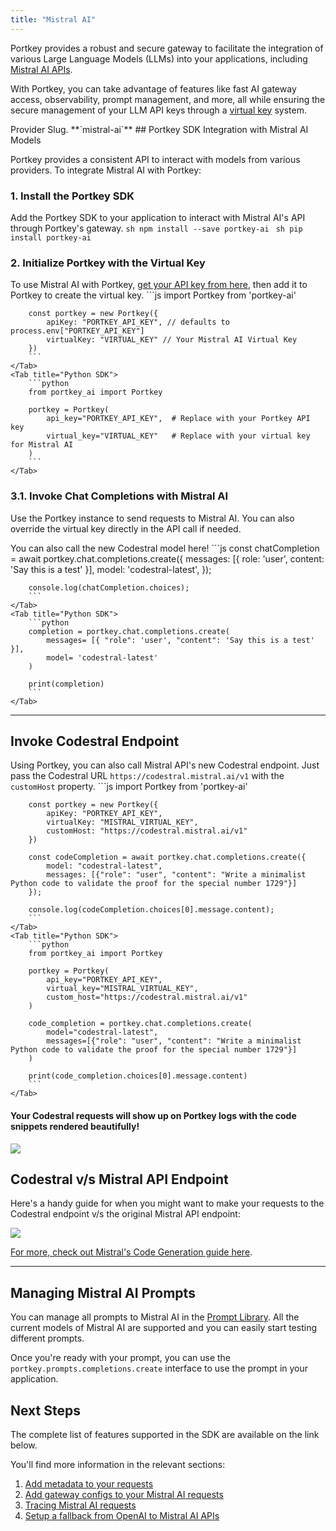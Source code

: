 ```yaml
---
title: "Mistral AI"
---
```


Portkey provides a robust and secure gateway to facilitate the integration of various Large Language Models (LLMs) into your applications, including [Mistral AI APIs](https://docs.mistral.ai/api/).

With Portkey, you can take advantage of features like fast AI gateway access, observability, prompt management, and more, all while ensuring the secure management of your LLM API keys through a [virtual key](/docs/product/ai-gateway/virtual-keys) system.

<Note>
Provider Slug. **`mistral-ai`**
</Note>
## Portkey SDK Integration with Mistral AI Models

Portkey provides a consistent API to interact with models from various providers. To integrate Mistral AI with Portkey:

### 1\. Install the Portkey SDK

Add the Portkey SDK to your application to interact with Mistral AI's API through Portkey's gateway.
<Tabs>
    <Tab title="NodeJS">
        ```sh
        npm install --save portkey-ai
        ```
    </Tab>
    <Tab title="Python">
        ```sh
        pip install portkey-ai
        ```
    </Tab>

  </Tabs>




### 2\. Initialize Portkey with the Virtual Key

To use Mistral AI with Portkey, [get your API key from here](https://console.mistral.ai/api-keys/ ), then add it to Portkey to create the virtual key.
<Tabs>
    <Tab title="NodeJS SDK">
        ```js
        import Portkey from 'portkey-ai'

        const portkey = new Portkey({
            apiKey: "PORTKEY_API_KEY", // defaults to process.env["PORTKEY_API_KEY"]
            virtualKey: "VIRTUAL_KEY" // Your Mistral AI Virtual Key
        })
        ```
    </Tab>
    <Tab title="Python SDK">
        ```python
        from portkey_ai import Portkey

        portkey = Portkey(
            api_key="PORTKEY_API_KEY",  # Replace with your Portkey API key
            virtual_key="VIRTUAL_KEY"   # Replace with your virtual key for Mistral AI
        )
        ```
    </Tab>

  </Tabs>


### **3.1\. Invoke Chat Completions with** Mistral AI

Use the Portkey instance to send requests to Mistral AI. You can also override the virtual key directly in the API call if needed.

You can also call the new Codestral model here!
<Tabs>
    <Tab title="NodeJS SDK">
        ```js
        const chatCompletion = await portkey.chat.completions.create({
            messages: [{ role: 'user', content: 'Say this is a test' }],
            model: 'codestral-latest',
        });

        console.log(chatCompletion.choices);
        ```
    </Tab>
    <Tab title="Python SDK">
        ```python
        completion = portkey.chat.completions.create(
            messages= [{ "role": 'user', "content": 'Say this is a test' }],
            model= 'codestral-latest'
        )

        print(completion)
        ```
    </Tab>

  </Tabs>



---

## Invoke Codestral Endpoint

Using Portkey, you can also call Mistral API's new Codestral endpoint. Just pass the Codestral URL `https://codestral.mistral.ai/v1` with the `customHost` property.
<Tabs>
    <Tab title="NodeJS SDK">
        ```js
        import Portkey from 'portkey-ai'

        const portkey = new Portkey({
            apiKey: "PORTKEY_API_KEY",
            virtualKey: "MISTRAL_VIRTUAL_KEY",
            customHost: "https://codestral.mistral.ai/v1"
        })

        const codeCompletion = await portkey.chat.completions.create({
            model: "codestral-latest",
            messages: [{"role": "user", "content": "Write a minimalist Python code to validate the proof for the special number 1729"}]
        });

        console.log(codeCompletion.choices[0].message.content);
        ```
    </Tab>
    <Tab title="Python SDK">
        ```python
        from portkey_ai import Portkey

        portkey = Portkey(
            api_key="PORTKEY_API_KEY",
            virtual_key="MISTRAL_VIRTUAL_KEY",
            custom_host="https://codestral.mistral.ai/v1"
        )

        code_completion = portkey.chat.completions.create(
            model="codestral-latest",
            messages=[{"role": "user", "content": "Write a minimalist Python code to validate the proof for the special number 1729"}]
        )

        print(code_completion.choices[0].message.content)
        ```
    </Tab>

  </Tabs>




#### Your Codestral requests will show up on Portkey logs with the code snippets rendered beautifully!

<Frame>
    <img src="/images/llms/mistral.png"/>
</Frame>

## Codestral v/s Mistral API Endpoint

Here's a handy guide for when you might want to make your requests to the Codestral endpoint v/s the original Mistral API endpoint:
<Frame>
    <img src="/images/llms/codestral.png"/>
</Frame>

[For more, check out Mistral's Code Generation guide here](https://docs.mistral.ai/capabilities/code%5Fgeneration/#operation/listModels).

---

## Managing Mistral AI Prompts

You can manage all prompts to Mistral AI in the [Prompt Library](/docs/product/prompt-library). All the current models of Mistral AI are supported and you can easily start testing different prompts.

Once you're ready with your prompt, you can use the `portkey.prompts.completions.create` interface to use the prompt in your application.

## Next Steps

The complete list of features supported in the SDK are available on the link below.
<Card title="SDK" href="/docs/api-reference/portkey-sdk-client">
</Card>

You'll find more information in the relevant sections:

1. [Add metadata to your requests](/docs/product/observability/metadata)
2. [Add gateway configs to your Mistral AI](/docs/product/ai-gateway/configs)[ requests](/docs/product/ai-gateway/configs)
3. [Tracing Mistral AI requests](/docs/product/observability/traces)
4. [Setup a fallback from OpenAI to Mistral AI APIs](/docs/product/ai-gateway/fallbacks)
